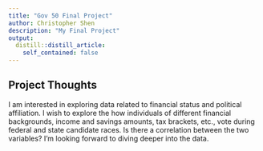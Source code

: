 ```yaml
---
title: "Gov 50 Final Project"
author: Christopher Shen
description: "My Final Project"
output:
  distill::distill_article:
    self_contained: false
---
```




## Project Thoughts

I am interested in exploring data related to financial status and political affiliation. I wish to explore the how individuals of different financial backgrounds, income and savings amounts, tax brackets, etc., vote during federal and state candidate races. Is there a correlation between the two variables? I'm looking forward to diving deeper into the data.
